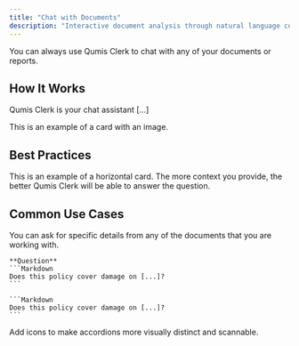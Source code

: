 ```yaml
---
title: "Chat with Documents"
description: "Interactive document analysis through natural language conversations"
---
```


<Tip>
  You can always use Qumis Clerk to chat with any of your documents or reports.
</Tip>

## How It Works

Qumis Clerk is your chat assistant [...]

<Card title="Image card" img="/images/chat.png">
  This is an example of a card with an image.
</Card>

## Best Practices

<Card title="Be descriptive" icon="message-square-plus" horizontal>
  This is an example of a horizontal card.
</Card>
<Card title="Provide Context" icon="blocks" horizontal>
  <Tip>The more context you provide, the better Qumis Clerk will be able to answer the question.</Tip>
</Card>

## Common Use Cases

<AccordionGroup>
  <Accordion title="Asking for specifics details" icon="text-search">
    You can ask for specific details from any of the documents that you are working with.

    **Question**
    ```Markdown
    Does this policy cover damage on [...]?
    ```

    ```Markdown
    Does this policy cover damage on [...]?
    ```
  </Accordion>

  <Accordion title="Looking for coverage" icon="bot">
    Add icons to make accordions more visually distinct and scannable.
  </Accordion>
</AccordionGroup>


